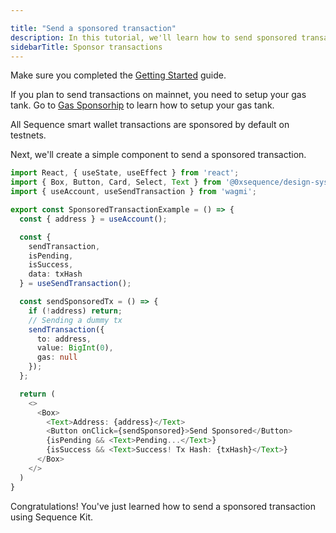 ```yaml
---

title: "Send a sponsored transaction"
description: In this tutorial, we'll learn how to send sponsored transactions using Sequence Kit.
sidebarTitle: Sponsor transactions
---
```


<Steps>
<Step title="Setup Sequence Kit">

Make sure you completed the [Getting Started](/solutions/wallets/sequence-kit/getting-started) guide.
</Step>

<Step title="Setup your Gas Tank (for Mainnet only)">

If you plan to send transactions on mainnet, you need to setup your gas tank. Go to [Gas Sponsorhip](/solutions/builder/gas-tank) to learn how to setup your gas tank.

<Note>
All Sequence smart wallet transactions are sponsored by default on testnets.
</Note>
</Step>

<Step title="Send a sponsored transaction">

Next, we'll create a simple component to send a sponsored transaction.

```typescript
import React, { useState, useEffect } from 'react';
import { Box, Button, Card, Select, Text } from '@0xsequence/design-system';
import { useAccount, useSendTransaction } from 'wagmi';

export const SponsoredTransactionExample = () => {
  const { address } = useAccount();

  const {
    sendTransaction,
    isPending,
    isSuccess,
    data: txHash
  } = useSendTransaction();

  const sendSponsoredTx = () => {
    if (!address) return;
    // Sending a dummy tx
    sendTransaction({
      to: address,
      value: BigInt(0),
      gas: null
    });
  };

  return (
    <>
      <Box>
        <Text>Address: {address}</Text>
        <Button onClick={sendSponsored}>Send Sponsored</Button>
        {isPending && <Text>Pending...</Text>}
        {isSuccess && <Text>Success! Tx Hash: {txHash}</Text>}
      </Box>
    </>
  )
}
```
</Step>
</Steps>

Congratulations! You've just learned how to send a sponsored transaction using Sequence Kit. 


